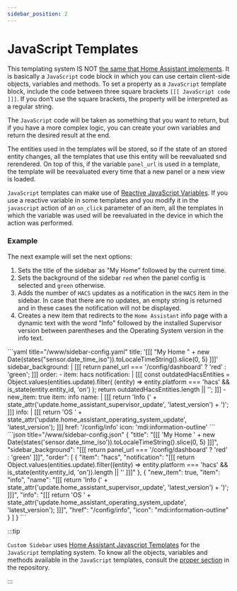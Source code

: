 ```yaml
---
sidebar_position: 2
---
```



# JavaScript Templates

This templating system IS NOT [the same that Home Assistant implements](https://www.home-assistant.io/docs/configuration/templating). It is basically a `JavaScript` code block in which you can use certain client-side objects, variables and methods. To set a property as a `JavaScript` template block, include the code between three square brackets `[[[ JavaScript code ]]]`. If you don‘t use the square brackets, the property will be interpreted as a regular string.

The `JavaScript` code will be taken as something that you want to return, but if you have a more complex logic, you can create your own variables and return the desired result at the end.

The entities used in the templates will be stored, so if the state of an stored entity changes, all the templates that use this entity will be reevaluated snd rerendered. On top of this, if the variable `panel_url` is used in a template, the template will be reevaluated every time that a new panel or a new view is loaded.

`JavaScript` templates can make use of [Reactive JavaScript Variables](../advanced-configuration-options/javascript-variables#reactive-javascript-variables). If you use a reactive variable in some templates and you modify it in the `javascript` action of an `on_click` parameter of an item, all the templates in which the variable was used will be reevaluated in the device in which the action was performed.

### Example

The next example will set the next options:

1. Sets the title of the sidebar as "My Home" followed by the current time.
2. Sets the background of the sidebar `red` when the panel config is selected and `green` otherwise.
3. Adds the number of `HACS` updates as a notification in the `HACS` item in the sidebar. In case that there are no updates, an empty string is returned and in these cases the notification will not be displayed.
4. Creates a new item that redirects to the `Home Assistant` info page with a dynamic text with the word "Info" followed by the installed Supervisor version  between parentheses and the Operating System version in the info text.

<Tabs>
  <TabItem value="yaml" label="YAML" default>
    ```yaml title="<config directory>/www/sidebar-config.yaml"
    title: '[[[ "My Home " + new Date(states("sensor.date_time_iso")).toLocaleTimeString().slice(0, 5) ]]]'
    sidebar_background: |
      [[[
        return panel_url === '/config/dashboard'
          ? 'red'
          : 'green';
      ]]]
    order:
      - item: hacs
        notification: |
          [[[
            const outdatedHacsEntities = Object.values(entities.update).filter(
              (entity) => entity.platform === 'hacs' && is_state(entity.entity_id, 'on')
            );
            return outdatedHacsEntities.length || '';
          ]]]
      - new_item: true
        item: info
        name: |
          [[[
            return 'Info (' + state_attr('update.home_assistant_supervisor_update', 'latest_version') + ')';
          ]]]
        info: |
          [[[
            return 'OS ' + state_attr('update.home_assistant_operating_system_update', 'latest_version');
          ]]]
        href: '/config/info'
        icon: 'mdi:information-outline'
    ```
  </TabItem>
  <TabItem value="json" label="JSON">
    ```json title="<config directory>/www/sidebar-config.json"
    {
      "title": "[[[ 'My Home ' + new Date(states('sensor.date_time_iso')).toLocaleTimeString().slice(0, 5) ]]]",
      "sidebar_background": "[[[ return panel_url === '/config/dashboard' ? 'red' : 'green' ]]]",
      "order": [
        {
          "item": "hacs",
          "notification": "[[[ return Object.values(entities.update).filter((entity) => entity.platform === 'hacs' && is_state(entity.entity_id, 'on')).length || '' ]]]"
        },
        {
          "new_item": true,
          "item": "info",
          "name": "[[[ return 'Info (' + state_attr('update.home_assistant_supervisor_update', 'latest_version') + ')'; ]]]",
          "info": "[[[ return 'OS ' + state_attr('update.home_assistant_operating_system_update', 'latest_version'); ]]]",
          "href": "/config/info",
          "icon": "mdi:information-outline"
        }
      ]
    }
    ```
  </TabItem>
</Tabs>

:::tip

`Custom Sidebar` uses [Home Assistant Javascript Templates] for the `JavaScript` templating system. To know all the objects, variables and methods available in the `JavaScript` templates, consult the [proper section](https://github.com/elchininet/home-assistant-javascript-templates?tab=readme-ov-file#objects-and-methods-available-in-the-templates) in the repository.

:::

[Home Assistant Javascript Templates]: https://github.com/elchininet/home-assistant-javascript-templates